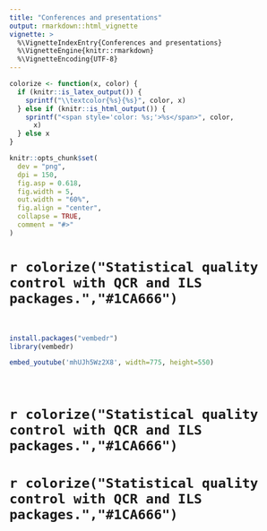 ```yaml
---
title: "Conferences and presentations"
output: rmarkdown::html_vignette
vignette: >
  %\VignetteIndexEntry{Conferences and presentations}
  %\VignetteEngine{knitr::rmarkdown}
  %\VignetteEncoding{UTF-8}
---
```


```r
colorize <- function(x, color) {
  if (knitr::is_latex_output()) {
    sprintf("\\textcolor{%s}{%s}", color, x)
  } else if (knitr::is_html_output()) {
    sprintf("<span style='color: %s;'>%s</span>", color,
      x)
  } else x
}
```
```r
knitr::opts_chunk$set(
  dev = "png",
  dpi = 150,
  fig.asp = 0.618,
  fig.width = 5,
  out.width = "60%",
  fig.align = "center",
  collapse = TRUE,
  comment = "#>"
)
```

# `r colorize("Statistical quality control with QCR and ILS packages.","#1CA666")`

<br>

```r
install.packages("vembedr")
library(vembedr)
```


```r
embed_youtube('mhUJh5Wz2X8', width=775, height=550)
```

<br>

# `r colorize("Statistical quality control with QCR and ILS packages.","#1CA666")`



# `r colorize("Statistical quality control with QCR and ILS packages.","#1CA666")`


